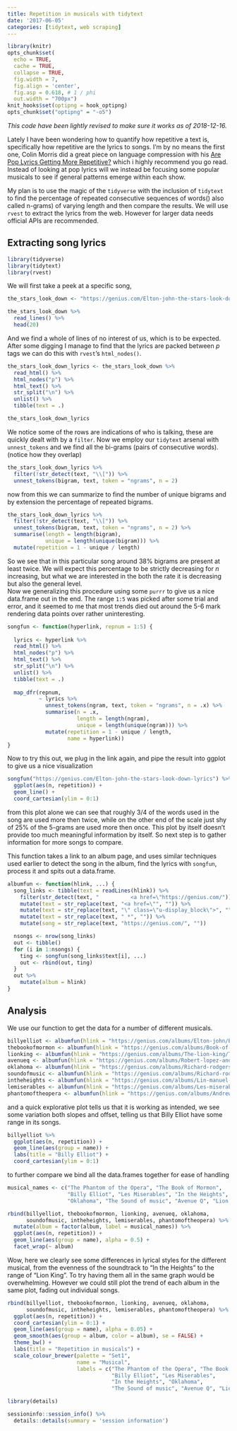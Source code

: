 ```yaml
---
title: Repetition in musicals with tidytext
date: '2017-06-05'
categories: [tidytext, web scraping]
---
```


```r
library(knitr)
opts_chunk$set(
  echo = TRUE, 
  cache = TRUE,
  collapse = TRUE,
  fig.width = 7, 
  fig.align = 'center',
  fig.asp = 0.618, # 1 / phi
  out.width = "700px")
knit_hooks$set(optipng = hook_optipng)
opts_chunk$set("optipng" = "-o5")
```

*This code have been lightly revised to make sure it works as of 2018-12-16.*  

Lately I have been wondering how to quantify how repetitive a text is, specifically how repetitive are the lyrics to songs. I'm by no means the first one, Colin Morris did a great piece on language compression with his [Are Pop Lyrics Getting More Repetitive?](https://pudding.cool/2017/05/song-repetition/) which i highly recommend you go read. Instead of looking at pop lyrics will we instead be focusing some popular musicals to see if general patterns emerge within each show.

My plan is to use the magic of the `tidyverse` with the inclusion of `tidytext` to find the percentage of repeated consecutive sequences of words() also called n-grams) of varying length and then compare the results. We will use `rvest` to extract the lyrics from the web. However for larger data needs official APIs are recommended.

## Extracting song lyrics

```r
library(tidyverse)
library(tidytext)
library(rvest)
```

We will first take a peek at a specific song,

```r
the_stars_look_down <- "https://genius.com/Elton-john-the-stars-look-down-lyrics"

the_stars_look_down %>%
  read_lines() %>%
  head(20)
```

And we find a whole of lines of no interest of us, which is to be expected. After some digging I manage to find that the lyrics are packed between *p* tags we can do this with `rvest`'s `html_nodes()`.

```r
the_stars_look_down_lyrics <- the_stars_look_down %>%
  read_html() %>%
  html_nodes("p") %>%
  html_text() %>%
  str_split("\n") %>%
  unlist() %>%
  tibble(text = .)

the_stars_look_down_lyrics
```

We notice some of the rows are indications of who is talking, these are quickly dealt with by a `filter`. Now we employ our `tidytext` arsenal with `unnest_tokens` and we find all the bi-grams (pairs of consecutive words). (notice how they overlap)

```r
the_stars_look_down_lyrics %>%
  filter(!str_detect(text, "\\[")) %>%
  unnest_tokens(bigram, text, token = "ngrams", n = 2)
```

now from this we can summarize to find the number of unique bigrams and by extension the percentage of repeated bigrams.

```r
the_stars_look_down_lyrics %>%
  filter(!str_detect(text, "\\[")) %>%
  unnest_tokens(bigram, text, token = "ngrams", n = 2) %>%
  summarise(length = length(bigram),
            unique = length(unique(bigram))) %>%
  mutate(repetition = 1 - unique / length)
```

So we see that in this particular song around 38% bigrams are present at least twice. We will expect this percentage to be strictly decreasing for $n$ increasing, but what we are interested in the both the rate it is decreasing but also the general level.  
Now we generalizing this procedure using some `purrr` to give us a nice data.frame out in the end. The range `1:5` was picked after some trial and error, and it seemed to me that most trends died out around the 5-6 mark rendering data points over rather uninteresting. 

```r
songfun <- function(hyperlink, repnum = 1:5) {
  
  lyrics <- hyperlink %>%
  read_html() %>%
  html_nodes("p") %>%
  html_text() %>%
  str_split("\n") %>%
  unlist() %>%
  tibble(text = .)
  
  map_dfr(repnum, 
          ~ lyrics %>% 
            unnest_tokens(ngram, text, token = "ngrams", n = .x) %>%
            summarise(n = .x,
                      length = length(ngram),
                      unique = length(unique(ngram))) %>%
            mutate(repetition = 1 - unique / length,
                   name = hyperlink))
}
```

Now to try this out, we plug in the link again, and pipe the result into ggplot to give us a nice visualization

```r
songfun("https://genius.com/Elton-john-the-stars-look-down-lyrics") %>%
  ggplot(aes(n, repetition)) +
  geom_line() +
  coord_cartesian(ylim = 0:1)
```

from this plot alone we can see that roughly 3/4 of the words used in the song are used more then twice, while on the other end of the scale just shy of 25% of the 5-grams are used more then once. This plot by itself doesn't provide too much meaningful information by itself. So next step is to gather information for more songs to compare.  

This function takes a link to an album page, and uses similar techniques used earlier to detect the song in the album, find the lyrics with `songfun`, process it and spits out a data.frame. 

```r
albumfun <- function(hlink, ...) { 
  song_links <- tibble(text = readLines(hlink)) %>%
    filter(str_detect(text, "          <a href=\"https://genius.com/")) %>%
    mutate(text = str_replace(text, "<a href=\"", "")) %>%
    mutate(text = str_replace(text, "\" class=\"u-display_block\">", "")) %>%
    mutate(text = str_replace(text, " *", "")) %>%
    mutate(song = str_replace(text, "https://genius.com/", ""))

  nsongs <- nrow(song_links)
  out <- tibble()
  for (i in 1:nsongs) {
    ting <- songfun(song_links$text[i], ...)
    out <- rbind(out, ting)
  }
  out %>%
    mutate(album = hlink)
}
```

## Analysis

We use our function to get the data for a number of different musicals.

```r
billyelliot <- albumfun(hlink = "https://genius.com/albums/Elton-john/Billy-elliot-the-musical-original-london-cast-recording")
thebookofmormon <- albumfun(hlink = "https://genius.com/albums/Book-of-mormon/The-book-of-mormon-original-broadway-recording")
lionking <- albumfun(hlink = "https://genius.com/albums/The-lion-king/The-lion-king-original-broadway-cast-recording")
avenueq <- albumfun(hlink = "https://genius.com/albums/Robert-lopez-and-jeff-marx/Avenue-q-original-broadway-cast-recording")
oklahoma <- albumfun(hlink = "https://genius.com/albums/Richard-rodgers/Oklahoma-original-motion-picture-soundtrack")
soundofmusic <- albumfun(hlink = "https://genius.com/albums/Richard-rodgers/The-sound-of-music-original-soundtrack-recording")
intheheights <- albumfun(hlink = "https://genius.com/albums/Lin-manuel-miranda/In-the-heights-original-broadway-cast-recording")
lemiserables <- albumfun(hlink = "https://genius.com/albums/Les-miserables-original-broadway-cast/Les-miserables-1987-original-broadway-cast")
phantomoftheopera <- albumfun(hlink = "https://genius.com/albums/Andrew-lloyd-webber/The-phantom-of-the-opera-original-london-cast-recording")
```

and a quick explorative plot tells us that it is working as intended, we see some variation both slopes and offset, telling us that Billy Elliot have some range in its songs. 

```r
billyelliot %>%
  ggplot(aes(n, repetition)) +
  geom_line(aes(group = name)) +
  labs(title = "Billy Elliot") +
  coord_cartesian(ylim = 0:1)
```

to further compare we bind all the data.frames together for ease of handling

```r
musical_names <- c("The Phantom of the Opera", "The Book of Mormon", 
                   "Billy Elliot", "Les Miserables", "In the Heights", 
                   "Oklahoma", "The Sound of music", "Avenue Q", "Lion King")

rbind(billyelliot, thebookofmormon, lionking, avenueq, oklahoma,
      soundofmusic, intheheights, lemiserables, phantomoftheopera) %>%
  mutate(album = factor(album, label = musical_names)) %>%
  ggplot(aes(n, repetition)) +
  geom_line(aes(group = name), alpha = 0.5) +
  facet_wrap(~ album)
```

Wow, here we clearly see some differences in lyrical styles for the different musical, from the evenness of the soundtrack to "In the Heights" to the range of "Lion King". To try having them all in the same graph would be overwhelming. However we could still plot the trend of each album in the same plot, fading out individual songs.

```r
rbind(billyelliot, thebookofmormon, lionking, avenueq, oklahoma,
      soundofmusic, intheheights, lemiserables, phantomoftheopera) %>%
  ggplot(aes(n, repetition)) +
  coord_cartesian(ylim = 0:1) +
  geom_line(aes(group = name), alpha = 0.05) +
  geom_smooth(aes(group = album, color = album), se = FALSE) +
  theme_bw() +
  labs(title = "Repetition in musicals") +
  scale_colour_brewer(palette = "Set1",
                      name = "Musical",
                      labels = c("The Phantom of the Opera", "The Book of Mormon", 
                                 "Billy Elliot", "Les Miserables",
                                 "In the Heights", "Oklahoma", 
                                 "The Sound of music", "Avenue Q", "Lion King"))
```

```r
library(details) 

sessioninfo::session_info() %>%
  details::details(summary = 'session information')
```
